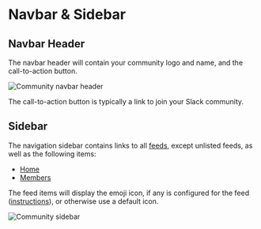 # Navbar & Sidebar

## Navbar Header

The navbar header will contain your community logo and name, and the call-to-action button.

![Community navbar header](/tightknit-site/navbar.png)

The call-to-action button is typically a link to join your Slack community.

## Sidebar

The navigation sidebar contains links to all [feeds](./feed.mdx), except unlisted feeds, as well as the following items:

- [Home](./home.mdx)
- [Members](./leaderboard-directory.mdx)

The feed items will display the emoji icon, if any is configured for the feed ([instructions](../slack-administration/feed-settings.mdx#edit-feed)), or otherwise use a default icon.

![Community sidebar](/tightknit-site/sidebar.png)
